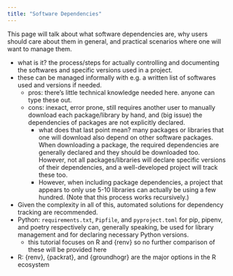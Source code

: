 ```yaml
---
title: "Software Dependencies"
---
```


This page will talk about what software dependencies are, why users should care about them in general, and practical scenarios where one will want to manage them.


-   what is it? the process/steps for actually controlling and documenting the softwares and specific versions used in a project.
-   these can be managed informally with e.g. a written list of softwares used and versions if needed.
    -   pros: there's little technical knowledge needed here. anyone can type these out.
    -   cons: inexact, error prone, still requires another user to manually download each package/library by hand, and (big issue) the dependencies of packages are not explicitly declared.
        -   what does that last point mean? many packages or libraries that one will download also depend on other software packages. When downloading a package, the required dependencies are generally declared and they should be downloaded too. However, not all packages/libraries will declare specific versions of their dependencies, and a well-developed project will track these too.
        -   However, when including package dependencies, a project that appears to only use 5-10 libraries can actually be using a few hundred. (Note that this process works recursively.)
-   Given the complexity in all of this, automated solutions for dependency tracking are recommended.
-   Python: `requirements.txt`, `Pipfile`, and `pyproject.toml` for pip, pipenv, and poetry respectively can, generally speaking, be used for library management and for declaring necessary Python versions.
    -   this tutorial focuses on R and {renv} so no further comparison of these will be provided here
-   R: {renv}, {packrat}, and {groundhogr} are the major options in the R ecosystem